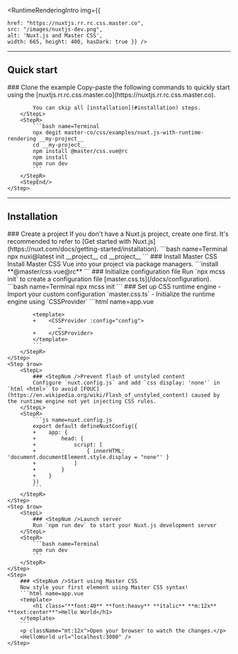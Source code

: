 
<RuntimeRenderingIntro img={{

    href: "https://nuxtjs.rr.rc.css.master.co",
    src: "/images/nuxtjs-dev.png",
    alt: 'Nuxt.js and Master CSS',
    width: 665, height: 400, hasDark: true }} />

---

## Quick start
<StepSection>
    <Step $row>
        <StepL>
            ### <StepNum />Clone the example
            Copy-paste the following commands to quickly start using the [nuxtjs.rr.rc.css.master.co](https://nuxtjs.rr.rc.css.master.co).

            You can skip all [installation](#installation) steps.
        </StepL>
        <StepR>
            ```bash name=Terminal
            npx degit master-co/css/examples/nuxt.js-with-runtime-rendering __my-project__
            cd __my-project__
            npm install @master/css.vue@rc
            npm install
            npm run dev
            ```
        </StepR>
        <StepEnd/>
    </Step>
</StepSection>

---

## Installation

<StepSection>
    <Step $row>
        <StepL>
            ### <StepNum />Create a project
            If you don't have a Nuxt.js project, create one first. It's recommended to refer to [Get started with Nuxt.js](https://nuxt.com/docs/getting-started/installation).
        </StepL>
        <StepR>
            ```bash name=Terminal
            npx nuxi@latest init __project__
            cd __project__
            ```
        </StepR>
    </Step>
    <Step $row>
        <StepL>
            ### <StepNum />Install Master CSS
            Install Master CSS Vue into your project via package managers.
        </StepL>
        <StepR>
            ```install
            **@master/css.vue@rc**
            ```
        </StepR>
    </Step>
    <Step $row>
        <StepL>
            ### <StepNum />Initialize configuration file
            Run `npx mcss init` to create a configuration file [master.css.ts](/docs/configuration).
        </StepL>
        <StepR>
            ```bash name=Terminal
            npx mcss init
            ```
        </StepR>
    </Step>
    <Step $row>
        <StepL>
            ### <StepNum />Set up CSS runtime engine
            - Import your custom configuration `master.css.ts`
            - Initialize the runtime engine using `CSSProvider`
        </StepL>
        <StepR>
            ```html name=app.vue
            <script setup lang="ts">
            +import { CSSProvider } from '@master/css.vue'
            +import config from './master.css'
            </script>

            <template>
            +    <CSSProvider :config="config">
                    …
            +    </CSSProvider>
            </template>
            ```
        </StepR>
    </Step>
    <Step $row>
        <StepL>
            ### <StepNum />Prevent flash of unstyled content
            Configure `nuxt.config.js` and add `css display: 'none'` in `html <html>` to avoid [FOUC](https://en.wikipedia.org/wiki/Flash_of_unstyled_content) caused by the runtime engine not yet injecting CSS rules.
        </StepL>
        <StepR>
            ```js name=nuxt.config.js
            export default defineNuxtConfig({
            +    app: {
            +        head: {
            +            script: [
            +                { innerHTML: 'document.documentElement.style.display = "none"' }
            +            ]
            +        }
            +    }
            })
            ```
        </StepR>
    </Step>
    <Step $row>
        <StepL>
            ### <StepNum />Launch server
            Run `npm run dev` to start your Nuxt.js development server
        </StepL>
        <StepR>
            ```bash name=Terminal
            npm run dev
            ```
        </StepR>
    </Step>
    <Step>
        ### <StepNum />Start using Master CSS
        Now style your first element using Master CSS syntax!
        ```html name=app.vue
        <template>
            <h1 class="**font:40** **font:heavy** **italic** **m:12x** **text:center**">Hello World</h1>
        </template>
        ```
        <p className="mt:12x">Open your browser to watch the changes.</p>
        <HelloWorld url="localhost:3000" />
    </Step>
</StepSection>